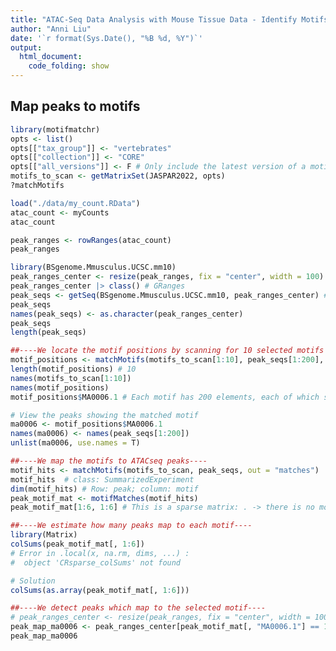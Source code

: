```yaml
---
title: "ATAC-Seq Data Analysis with Mouse Tissue Data - Identify Motifs"
author: "Anni Liu"
date: '`r format(Sys.Date(), "%B %d, %Y")`'
output: 
  html_document:
    code_folding: show
---
```


## Map peaks to motifs
```r
library(motifmatchr)
opts <- list()
opts[["tax_group"]] <- "vertebrates"
opts[["collection"]] <- "CORE"
opts[["all_versions"]] <- F # Only include the latest version of a motif
motifs_to_scan <- getMatrixSet(JASPAR2022, opts)
?matchMotifs

load("./data/my_count.RData")
atac_count <- myCounts
atac_count

peak_ranges <- rowRanges(atac_count)
peak_ranges 

library(BSgenome.Mmusculus.UCSC.mm10)
peak_ranges_center <- resize(peak_ranges, fix = "center", width = 100)
peak_ranges_center |> class() # GRanges
peak_seqs <- getSeq(BSgenome.Mmusculus.UCSC.mm10, peak_ranges_center) # Retrieve sequences from a BSGenome object using a GRange object, to define the regions of interest
peak_seqs
names(peak_seqs) <- as.character(peak_ranges_center)
peak_seqs 
length(peak_seqs)

##----We locate the motif positions by scanning for 10 selected motifs from JASPAR2022 using the sequence under the first 200 ATACseq peaks----
motif_positions <- matchMotifs(motifs_to_scan[1:10], peak_seqs[1:200], out = "positions")
length(motif_positions) # 10
names(motifs_to_scan[1:10])
names(motif_positions)
motif_positions$MA0006.1 # Each motif has 200 elements, each of which shows the start, end, width, strand, and score of the matched motif in each centered ATACseq peak with width 100; if element is empty, suggesting there is no motif in this peak

# View the peaks showing the matched motif
ma0006 <- motif_positions$MA0006.1
names(ma0006) <- names(peak_seqs[1:200])
unlist(ma0006, use.names = T)

##----We map the motifs to ATACseq peaks----
motif_hits <- matchMotifs(motifs_to_scan, peak_seqs, out = "matches")
motif_hits  # class: SummarizedExperiment 
dim(motif_hits) # Row: peak; column: motif
peak_motif_mat <- motifMatches(motif_hits)
peak_motif_mat[1:6, 1:6] # This is a sparse matrix: . -> there is no motif in this peak; | -> there is a motif in this peak

##----We estimate how many peaks map to each motif----
library(Matrix)
colSums(peak_motif_mat[, 1:6]) 
# Error in .local(x, na.rm, dims, ...) :
#  object 'CRsparse_colSums' not found

# Solution
colSums(as.array(peak_motif_mat[, 1:6]))

##----We detect peaks which map to the selected motif----
# peak_ranges_center <- resize(peak_ranges, fix = "center", width = 100)
peak_map_ma0006 <- peak_ranges_center[peak_motif_mat[, "MA0006.1"] == 1]
peak_map_ma0006
```
